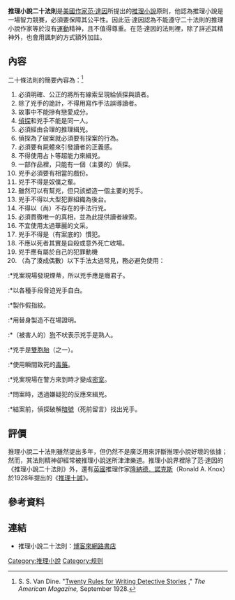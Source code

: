 '''推理小說二十法則'''是[[美國|美國]][[作家|作家]][[范·達因|范·達因]]所提出的[[推理小說|推理小說]]原則，他認為推理小說是一場智力競賽，必須要保障其公平性。因此范·達因認為不能遵守二十法則的推理小說作家等於沒有[[運動|運動]]精神，且不值得尊重。在范·達因的法則裡，除了詳述其精神外，也會用諷刺的方式額外加註。

==內容==
二十條法則的簡要內容為：<ref>S. S. Van Dine. "[http://gaslight.mtroyal.ab.ca/vandine.htm Twenty Rules for Writing Detective Stories] {{webarchive|url=https://web.archive.org/web/20070626121005/http://gaslight.mtroyal.ab.ca/vandine.htm |date=2007-06-26 }}," ''The American Magazine,'' September 1928.</ref>

#必須明確、公正的將所有線索呈現給偵探與讀者。
#除了兇手的詭計，不得用寫作手法誤導讀者。
#故事中不能摻有戀愛成分。
#[[偵探|偵探]]和兇手不能是同一人。
#必須經由合理的推理緝兇。
#偵探為了破案就必須要有探案的行為。
#必須要有屍體來引發讀者的正義感。
#不得使用占卜等超能力來緝兇。
#一部作品裡，只能有一個（主要的）偵探。
#兇手必須要有相當的戲份。
#兇手不得是奴僕之輩。
#雖然可以有幫兇，但只該塑造一個主要的兇手。
#兇手不得以大型犯罪組織為後台。
#不得以（尚）不存在的手法行兇。
#必須貫徹唯一的真相，並為此提供讀者線索。
#不宜使用太過華麗的文采。
#兇手不得是（有案底的）慣犯。
#不應以死者其實是自殺或意外死亡收場。
#兇手應有屬於自己的犯罪動機
#（為了湊成偶數）以下手法太過常見，務必避免使用：
:*兇案現場發現煙蒂，所以兇手應是癮君子。
:*以各種手段脅迫兇手自白。
:*製作假指紋。
:*用替身製造不在場證明。
:*（被害人的）[[狗|狗]]不吠表示兇手是熟人。
:*兇手是[[雙胞胎|雙胞胎]]（之一）。
:*使用瞬間致死的[[毒藥|毒藥]]。
:*兇案現場在警方來到時才變成[[密室|密室]]。
:*問案時，透過嫌疑犯的反應來緝兇。
:*結案前，偵探破解[[暗號|暗號]]（死前留言）找出兇手。

==評價==
推理小說二十法則雖然提出多年，但仍然不是廣泛用來評斷推理小說好壞的依據；然而，其法則精神卻經常被推理小說迷所津津樂道。推理小說界裡除了范·達因的《推理小說二十法則》外，還有[[英國|英國]]推理作家[[隆納德．諾克斯|隆納德．諾克斯]]（Ronald A. Knox）於1928年提出的《[[推理十誡|推理十誡]]》。

==參考資料==
<references />

==連結==
*推理小說二十法則：[http://www.books.com.tw/activity/spy/c_dine_1.htm 博客來網路書店] {{Wayback|url=http://www.books.com.tw/activity/spy/c_dine_1.htm |date=20180904230009 }}

[[Category:推理小說|Category:推理小說]]
[[Category:规则|Category:规则]]